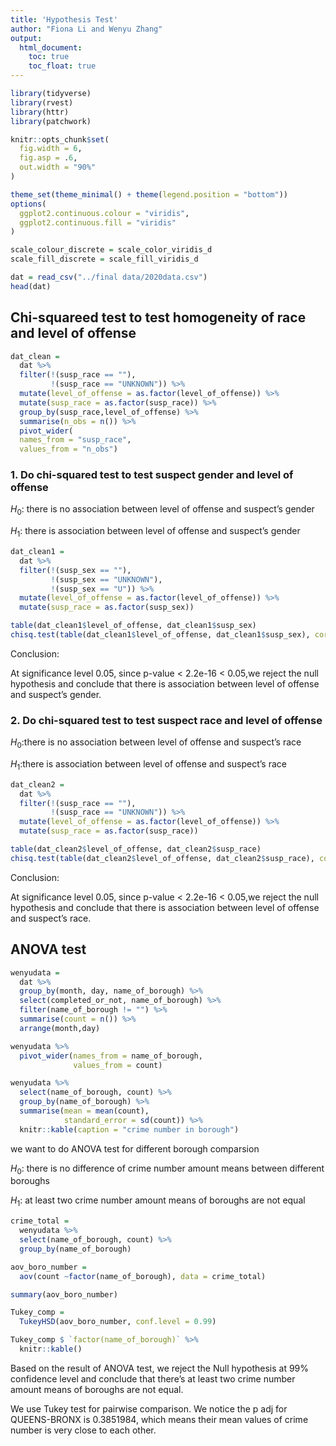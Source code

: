 ```yaml
---
title: 'Hypothesis Test'
author: "Fiona Li and Wenyu Zhang"
output: 
  html_document:
    toc: true
    toc_float: true
---
```

```r
library(tidyverse)
library(rvest)
library(httr)
library(patchwork)

knitr::opts_chunk$set(
  fig.width = 6,
  fig.asp = .6,
  out.width = "90%"
)

theme_set(theme_minimal() + theme(legend.position = "bottom"))
options(
  ggplot2.continuous.colour = "viridis",
  ggplot2.continuous.fill = "viridis"
)

scale_colour_discrete = scale_color_viridis_d
scale_fill_discrete = scale_fill_viridis_d
```

```r
dat = read_csv("../final data/2020data.csv")
head(dat)
```

## Chi-squareed test to test homogeneity of race and level of offense

```r
dat_clean =
  dat %>%
  filter(!(susp_race == ""),
         !(susp_race == "UNKNOWN")) %>%
  mutate(level_of_offense = as.factor(level_of_offense)) %>%
  mutate(susp_race = as.factor(susp_race)) %>%
  group_by(susp_race,level_of_offense) %>%
  summarise(n_obs = n()) %>%
  pivot_wider(
  names_from = "susp_race", 
  values_from = "n_obs")
```

### 1. Do chi-squared test to test suspect gender and level of offense

$H_0$: there is no association between level of offense and suspect’s gender

$H_1$: there is association between level of offense and suspect’s gender

```r
dat_clean1 =
  dat %>%
  filter(!(susp_sex == ""),
         !(susp_sex == "UNKNOWN"),
         !(susp_sex == "U")) %>%
  mutate(level_of_offense = as.factor(level_of_offense)) %>%
  mutate(susp_race = as.factor(susp_sex))

table(dat_clean1$level_of_offense, dat_clean1$susp_sex)
chisq.test(table(dat_clean1$level_of_offense, dat_clean1$susp_sex), correct = F)
```

Conclusion:

At significance level 0.05, since p-value < 2.2e-16 < 0.05,we reject the null hypothesis and conclude that there is association between level of offense and suspect’s gender.

### 2. Do chi-squared test to test suspect race and level of offense

$H_0$:there is no association between level of offense and suspect’s race

$H_1$:there is association between level of offense and suspect’s race

```r
dat_clean2 =
  dat %>%
  filter(!(susp_race == ""),
         !(susp_race == "UNKNOWN")) %>%
  mutate(level_of_offense = as.factor(level_of_offense)) %>%
  mutate(susp_race = as.factor(susp_race))

table(dat_clean2$level_of_offense, dat_clean2$susp_race)
chisq.test(table(dat_clean2$level_of_offense, dat_clean2$susp_race), correct = F)
```

Conclusion:

At significance level 0.05, since p-value < 2.2e-16 < 0.05,we reject the null hypothesis and conclude that there is association between level of offense and suspect’s race.

## ANOVA test

```r
wenyudata = 
  dat %>% 
  group_by(month, day, name_of_borough) %>% 
  select(completed_or_not, name_of_borough) %>% 
  filter(name_of_borough != "") %>% 
  summarise(count = n()) %>% 
  arrange(month,day) 
```

```r
wenyudata %>% 
  pivot_wider(names_from = name_of_borough,
              values_from = count) 
```

```r
wenyudata %>% 
  select(name_of_borough, count) %>% 
  group_by(name_of_borough) %>% 
  summarise(mean = mean(count),
            standard_error = sd(count)) %>% 
  knitr::kable(caption = "crime number in borough")
```

we want to do ANOVA test for different borough comparsion

$H_0$: there is no difference of crime number amount means between different boroughs

$H_1$: at least two crime number amount means of boroughs are not equal

```r
crime_total = 
  wenyudata %>% 
  select(name_of_borough, count) %>% 
  group_by(name_of_borough)
```

```r
aov_boro_number = 
  aov(count ~factor(name_of_borough), data = crime_total)

summary(aov_boro_number)
```

```r
Tukey_comp =
  TukeyHSD(aov_boro_number, conf.level = 0.99)

Tukey_comp $ `factor(name_of_borough)` %>% 
  knitr::kable()
```

Based on the result of ANOVA test, we reject the Null hypothesis at 99% confidence level and conclude that there’s at least two crime number amount means of boroughs are not equal.

We use Tukey test for pairwise comparison. We notice the p adj for QUEENS-BRONX is 0.3851984, which means their mean values of crime number is very close to each other.

